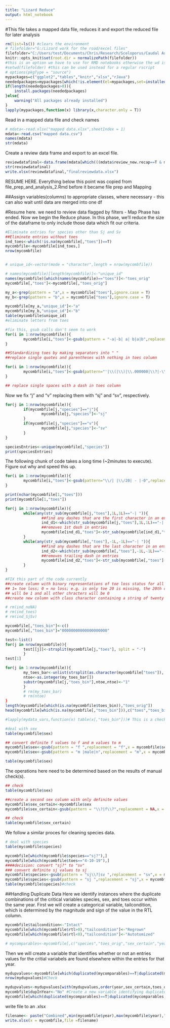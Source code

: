 ```yaml
---
title: "Lizard Reduce"
output: html_notebook
---
```

#This file takes a mapped data file, reduces it and export the reduced file for later analysis

```r
rm(list=ls()) #clears the environment
# filefolder="G:/Lizard work for the road/excel files"
filefolder="C:/Users/test/Documents/Chris/Research/Sceloporus/Caudal Autotomy/Demography"
knitr::opts_knit$set(root.dir = normalizePath(filefolder)) 
#this is an option we have to use for RMD notebooks otherwise the wd is reset after each chunk is executed
#setwd(filefolder) #this can be used instead for a regular rscript
# options(pkgType = "source")
mypackages=c("ggplot2","tables","knitr","xlsx","rJava") 
neededpackages=mypackages[which(!is.element(el=mypackages,set=installed.packages()))]
if(length(neededpackages>0)){
    install.packages(neededpackages)
}else{
    warning("All packages already installed")
}
lapply(mypackages,function(x) library(x,character.only = T))
```
Read in a mapped data file and check names
```r
# mdata<-read.xlsx("mapped data.xlsx",sheetIndex = 1)
mdata<-read.csv("mapped data.csv")
names(mdata)
str(mdata)
```
Create a review data frame and export to an excel file.
```r
reviewdatafinal<-data.frame(mdata[which(((mdata$review_new.recap==T & mdata$forceNew==F & mdata$forceRecap==F)|mdata$review_rtl==T|(mdata$review_sex==T & mdata$forceFemale==F & mdata$forceMale==F)|mdata$review_species==T)&(mdata$drop_morphometrics==F & mdata$drop_species==F )),])
str(reviewdatafinal)
write.xlsx(reviewdatafinal,"finalreviewdata.xlsx")
```
RESUME HERE. Everything below this point was copied from file_prep_and_analysis_2.Rmd before it became file prep and Mapping

##Assign variables(columns) to appropriate classes, where necessary - this can also wait until data are merged into one df

#Resume here.  we need to review data flagged by filters - Map Phase has ended.  Now we begin the Reduce phase.  In this phase, we'll reduce the size of the dataframe to only include those data which fit our criteria.
```r
#Eliminate entries for species other than Sj and Sv
##Eliminate entries without toes
ind_toes<-which(!is.na(mycombfile[,"toes"])==T)
mycombfile<-mycombfile[ind_toes,]
nrow(mycombfile)


# unique_id<-vector(mode = "character",length = nrow(mycombfile))

# names(mycombfile)[length(mycombfile)]<-"unique_id"
names(mycombfile)[which(names(mycombfile)=="toes")]<-"toes_orig"
mycombfile[,"toes"]<-mycombfile[,"toes_orig"]

my_a<-grep(pattern = "a",x = mycombfile["toes"],ignore.case = T)
my_b<-grep(pattern = "b",x = mycombfile["toes"],ignore.case = T)

mycombfile[my_a,"unique_id"]<-"a"
mycombfile[my_b,"unique_id"]<-"b"
table(mycombfile$unique_id)
#eliminate letters from toes 

#fix this, gsub calls don't seem to work
for(i in 1:nrow(mycombfile)){
        mycombfile[i,"toes"]<-gsub(pattern = "-a|-b| a| b|a|b",replacement = "",x = mycombfile[i,"toes"] ,fixed = F)
}

##Standardizing toes by making separators into " " 
##replace single quotes and parentheses with nothing in toes column

for(i in 1:nrow(mycombfile)){
        mycombfile[i,"toes"]<-gsub(pattern="'|\\(|\\)|\\.000000|\\?|-\\?",replacement= "",x=mycombfile[i,"toes"],fixed = F)
}

## replace single spaces with a dash in toes column

```
 
 Now we fix "j" and "v" replacing them with "sj" and "sv", respectively.
```r
for(j in 1:nrow(mycombfile)){
        if(mycombfile[j,"species"]=="j"){
                mycombfile[j,"species"]<-"sj"
        }
        if(mycombfile[j,"species"]=="v"){
                mycombfile[j,"species"]<-"sv"
        }
}

speciesEntries<-unique(mycombfile[,"species"])
print(speciesEntries)

```

The following chunk of code takes a long time (~2minutes to execute).  Figure out why and speed this up.
```r
for(i in 1:nrow(mycombfile)){
        mycombfile[i,"toes"]<-gsub(pattern="\\/| |\\/20| - |-0",replacement="-",x=mycombfile[i,"toes"],fixed = T)
}

print(nchar(mycombfile[1,"toes"]))
print(mycombfile[1,"toes"])

```


```r
for(j in 1:nrow(mycombfile)){
        while(any(str_sub(mycombfile[j,"toes"],1L,1L)=="-| ")){
                ##find any dashes that are the first character in an entry
                ind_d1<-which(str_sub(mycombfile[j,"toes"],1L,1L)=="-| ")
                ##removes 1st dash in entries 
                mycombfile[ind_d1,"toes"]<-str_sub(mycombfile[ind_d1,"toes"],2)
        }
        while(any(str_sub(mycombfile[,"toes"],-1L,-1L)=="-| ")){
                ##find any dashes that are the last character in an entry
                ind_d2<-which(str_sub(mycombfile[,"toes"],-1L,-1L)=="-| ")
                ##removes trailing dash in entries 
                mycombfile[ind_d2,"toes"]<-str_sub(mycombfile[,"toes"][ind_d2],1L,-2)
        }
}
```

```r
#FIX this part of the code currently
##create column with binary representations of toe loss status for all 20 toes
## 1= toe loss; 0 = no loss; e.g. is only toe 20 is missing, the 20th character 
## will be 1 and all other chracters will be 0
##create new column with class character containing a string of twenty zeros in each entry

# rm(ind_noNA)
# rm(ind_toes)
# rm(ind_SjSv)

mycombfile[,"toes_bin"]<-c()
mycombfile[,"toes_bin"]="00000000000000000000"

test<-list()
for(j in nrow(mycombfile)){
        test[[j]]<-strsplit(mycombfile[j,"toes"], split = "-")
        }
test[1]

for(j in 1:nrow(mycombfile)){
        my_toes_bar<-unlist(strsplit(as.character(mycombfile["toes"]), split = " |-"))#split arguement 
        ntoe<-as.integer(my_toes_bar[])
        substr(mycombfile[j,"toes_bin"],ntoe,ntoe)<-"1"
        }
        # rm(my_toes_bar)
        # rm(ntoe)
}
length(mycombfile[which(is.na(mycombfile$toes_bin)),"toes_orig"])
head(mycombfile[which(is.na(mycombfile[,"toes_bin"])),c("toes","toes_bin")])
```

```r
#lapply(mydata_vars,function(x) table(x[,"toes_bin"]))# This is a check to see if the binary toe clip representations were generated properly for all files. There should be a lot of these and mostly unique within species.  This should, in fact, match the result of a similar operation on the numerical toes.
```

```r
#deal with sex
table(mycombfile$sex)

## convert definite f values to f and m values to m
mycombfile$sex<-gsub(pattern = "f ",replacement = "f",x = mycombfile$sex,ignore.case = T)
mycombfile$sex<-gsub(pattern = "m |male|n",replacement = "m",x = mycombfile$sex,ignore.case = T)

table(mycombfile$sex)
```

The operations here need to be determined based on the results of manual check(s).
```r
## check
table(mycombfile$sex)

##create a second sex column with only definite values
mycombfile$sex_certain<-mycombfile$sex
mycombfile$sex_certain<-gsub(pattern = "\\?|f\\?",replacement = NA,x = mycombfile$sex_certain,ignore.case = T)

## check
table(mycombfile$sex_certain)
```

We follow a similar proces for cleaning species data.
```r
# deal with species
table(mycombfile$species)

mycombfile[which(mycombfile$species=="sj?"),]
mycombfile[which(mycombfile$toes=="4-10-19"),] 
####decision: convert "sj?" to "sv"
### convert definite sj values to sj
mycombfile$species<-gsub(pattern = "sj\\?|sv ",replacement = "sv",x = mycombfile$species,ignore.case = T)
mycombfile$species<-gsub(pattern = "sj ",replacement = "sj",x = mycombfile$species,ignore.case = T)
table(mycombfile$species)#check
```

##Handling Duplicate Data
Here we identify instances where the duplicate combinations of the critical variables species, sex, and toes occur within the same year. First we will create a categorical variable, tailcondition, which is determined by the magnitude and sign of the value in the RTL column. 
```r
mycombfile$tailcondition<-"Intact"
mycombfile[which(mycombfile$rtl>0),"tailcondition"]<-"Regrown"
mycombfile[which(mycombfile$rtl<0),"tailcondition"]<-"Autotomized"

# mycomparables<-mycombfile[,c("species","toes_orig","sex_certain","year")]


```
Then we will create a variable that identifies whether or not an entries values for the critial variabels are found elsewhere within the entries for that year.
```r
mydupvalues<-mycombfile[which(duplicated(mycomparables)==T|duplicated(mycomparables,fromLast = T)==T),]#returns records for duplicated values
nrow(mydupvalues)#Check

mydupvalues<-mydupvalues[with(mydupvalues,order(year,sex_certain,toes_orig)),]#orders mydupvalues by year sex and toes
mycombfile$dupInYear<-"No" #Create a new variable identifying duplicate data
mycombfile[which(duplicated(mycomparables)==T|duplicated(mycomparables,fromLast = T)==T),"dupInYear"]<-"Yes"
```

write file to an .xlsx
```r
filename<- paste("Combined",min(mycombfile$year),max(mycombfile$year),".xlsx",sep = "_")
write.xlsx(x = mycombfile,file =filename)
```

